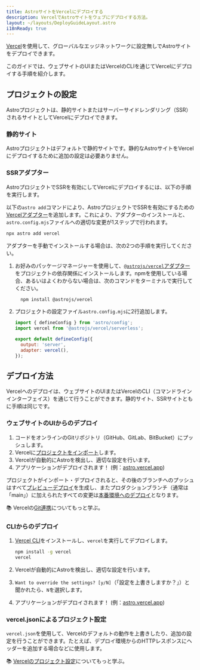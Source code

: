 ```yaml
---
title: AstroサイトをVercelにデプロイする
description: VercelでAstroサイトをウェブにデプロイする方法。
layout: ~/layouts/DeployGuideLayout.astro
i18nReady: true
---
```


[Vercel](http://vercel.com/)を使用して、グローバルなエッジネットワークに設定無しでAstroサイトをデプロイできます。

このガイドでは、ウェブサイトのUIまたはVercelのCLIを通じてVercelにデプロイする手順を紹介します。

## プロジェクトの設定

Astroプロジェクトは、静的サイトまたはサーバーサイドレンダリング（SSR）されるサイトとしてVercelにデプロイできます。

### 静的サイト

Astroプロジェクトはデフォルトで静的サイトです。静的なAstroサイトをVercelにデプロイするために追加の設定は必要ありません。

### SSRアダプター

AstroプロジェクトでSSRを有効にしてVercelにデプロイするには、以下の手順を実行します。

以下の`astro add`コマンドにより、AstroプロジェクトでSSRを有効にするための[Vercelアダプター](/ja/guides/integrations-guide/vercel/)を追加します。これにより、アダプターのインストールと、`astro.config.mjs`ファイルへの適切な変更が1ステップで行われます。

```bash
npx astro add vercel
```

アダプターを手動でインストールする場合は、次の2つの手順を実行してください。

1. お好みのパッケージマネージャーを使用して、[`@astrojs/vercel`アダプター](/ja/guides/integrations-guide/vercel/)をプロジェクトの依存関係にインストールします。npmを使用している場合、あるいはよくわからない場合は、次のコマンドをターミナルで実行してください。

    ```bash
      npm install @astrojs/vercel
    ```

1. プロジェクトの設定ファイル`astro.config.mjs`に2行追加します。

    ```js title="astro.config.mjs" ins={2, 5-6}
    import { defineConfig } from 'astro/config';
    import vercel from '@astrojs/vercel/serverless';

    export default defineConfig({
      output: 'server',
      adapter: vercel(),
    });
    ```

## デプロイ方法

Vercelへのデプロイは、ウェブサイトのUIまたはVercelのCLI（コマンドラインインターフェイス）を通じて行うことができます。静的サイト、SSRサイトともに手順は同じです。

### ウェブサイトのUIからのデプロイ

1. コードをオンラインのGitリポジトリ（GitHub、GitLab、BitBucket）にプッシュします。
2. Vercelに[プロジェクトをインポート](https://vercel.com/new)します。
3. Vercelが自動的にAstroを検出し、適切な設定を行います。
4. アプリケーションがデプロイされます！ (例：[astro.vercel.app](https://astro.vercel.app/))

プロジェクトがインポート・デプロイされると、その後のブランチへのプッシュはすべて[プレビューデプロイ](https://vercel.com/docs/concepts/deployments/preview-deployments)を生成し、またプロダクションブランチ（通常は「main」）に加えられたすべての変更は[本番環境へのデプロイ](https://vercel.com/docs/concepts/deployments/environments#production)となります。

📚 Vercelの[Git連携](https://vercel.com/docs/concepts/git)についてもっと学ぶ。


### CLIからのデプロイ

1. [Vercel CLI](https://vercel.com/cli)をインストールし、`vercel`を実行してデプロイします。

    ```bash
    npm install -g vercel
    vercel
    ```

2. Vercelが自動的にAstroを検出し、適切な設定を行います。
3. `Want to override the settings? [y/N]`（「設定を上書きしますか？」）と聞かれたら、`N`を選択します。
4. アプリケーションがデプロイされます！ (例：[astro.vercel.app](https://astro.vercel.app/))


### vercel.jsonによるプロジェクト設定

`vercel.json`を使用して、Vercelのデフォルトの動作を上書きしたり、追加の設定を行うことができます。たとえば、デプロイ環境からのHTTPレスポンスにヘッダーを追加する場合などに使用します。

📚 [Vercelのプロジェクト設定](https://vercel.com/docs/project-configuration)についてもっと学ぶ。
